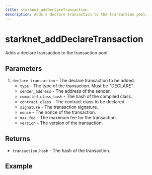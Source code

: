 ```yaml
---
title: starknet_addDeclareTransaction
description: Adds a declare transaction to the transaction pool.
---
```



# starknet_addDeclareTransaction

Adds a declare transaction to the transaction pool.


## Parameters

1. `declare_transaction` - The declare transaction to be added.
   - `type` - The type of the transaction. Must be "DECLARE".
   - `sender_address` - The address of the sender.
   - `compiled_class_hash` - The hash of the compiled class.
   - `contract_class` - The contract class to be declared.
   - `signature` - The transaction signature.
   - `nonce` - The nonce of the transaction.
   - `max_fee` - The maximum fee for the transaction.
   - `version` - The version of the transaction.

## Returns

- `transaction_hash` - The hash of the transaction.

## Example



